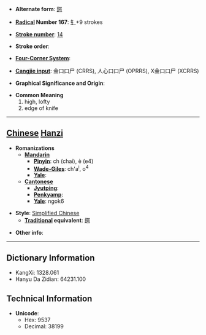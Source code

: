 * '''Alternate form''': [[鍔]]

* '''[[Wiktionary:Chinese radical index| Radical]] Number 167''': [[Wiktionary:Chinese radical index 钅|钅]]+9 strokes

* '''[[Wiktionary:Chinese total strokes index|Stroke number]]''': [[Wiktionary:Chinese total strokes index 14|14]]

* '''Stroke order''': 

* '''[[Wiktionary:Chinese four corner index|Four-Corner System]]''': 

* '''[[Wiktionary:Chinese Cangjie index|Cangjie input]]''': 金口口尸 (CRRS), 人心口口尸 (OPRRS), X金口口尸 (XCRRS)

* '''Graphical Significance and Origin''': 

* '''Common Meaning'''
*#high, lofty
*# edge of knife


----

== [[Chinese]] [[Hanzi]] ==

* '''Romanizations'''
** '''[[Mandarin]]'''
*** '''[[Pinyin]]''': ch (chai), è (e4)
*** '''[[Wade-Giles]]''': ch'a<sup>i</sup>, o<sup>4</sup>
*** '''[[Yale]]''': 
** '''[[Cantonese]]'''
*** '''[[Jyutping]]''':
*** '''[[Penkyamp]]''': 
*** '''[[Yale]]''': ngok6

* '''Style''': [[Simplified Chinese]] 
** '''[[Traditional Chinese|Traditional]] equivalent''': [[鍔]]

* '''Other info''': 

----

== Dictionary Information ==

* KangXi: 1328.061
* Hanyu Da Zidian: 64231.100

== Technical Information ==

* '''Unicode''':
** Hex: 9537
** Decimal: 38199